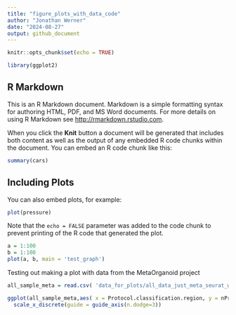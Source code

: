 ```yaml
---
title: "figure_plots_with_data_code"
author: "Jonathan Werner"
date: "2024-08-27"
output: github_document
---
```


```r
knitr::opts_chunk$set(echo = TRUE)
```


```r

library(ggplot2)

```






## R Markdown

This is an R Markdown document. Markdown is a simple formatting syntax for authoring HTML, PDF, and MS Word documents. For more details on using R Markdown see <http://rmarkdown.rstudio.com>.

When you click the **Knit** button a document will be generated that includes both content as well as the output of any embedded R code chunks within the document. You can embed an R code chunk like this:

```r
summary(cars)
```

## Including Plots

You can also embed plots, for example:

```r
plot(pressure)
```

Note that the `echo = FALSE` parameter was added to the code chunk to prevent printing of the R code that generated the plot.

```r

a = 1:100
b = 1:100
plot(a, b, main = 'test_graph')

```

Testing out making a plot with data from the MetaOrganoid project

```r



all_sample_meta = read.csv( 'data_for_plots/all_data_just_meta_seurat_with_addl_features_v2.csv')

ggplot(all_sample_meta,aes( x = Protocol.classification.region, y = nProg_cons_coexp_metric)) + geom_boxplot() +
  scale_x_discrete(guide = guide_axis(n.dodge=3))


```












